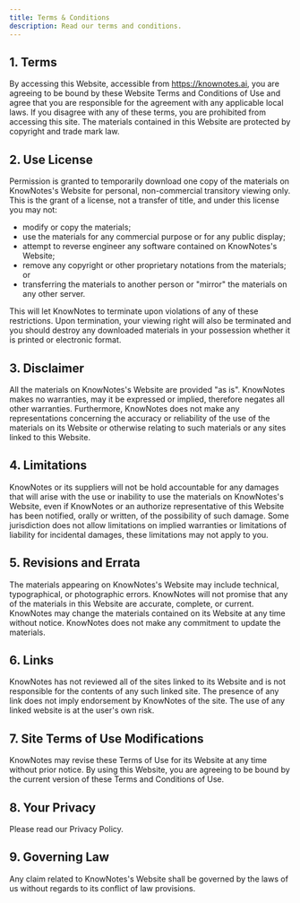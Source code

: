 ```yaml
---
title: Terms & Conditions
description: Read our terms and conditions.
---
```


## 1. Terms

By accessing this Website, accessible from https://knownotes.ai, you are agreeing to be bound by these Website Terms and Conditions of Use and agree that you are responsible for the agreement with any applicable local laws. If you disagree with any of these terms, you are prohibited from accessing this site. The materials contained in this Website are protected by copyright and trade mark law.

## 2. Use License

Permission is granted to temporarily download one copy of the materials on KnowNotes's Website for personal, non-commercial transitory viewing only. This is the grant of a license, not a transfer of title, and under this license you may not:

- modify or copy the materials;
- use the materials for any commercial purpose or for any public display;
- attempt to reverse engineer any software contained on KnowNotes's Website;
- remove any copyright or other proprietary notations from the materials; or
- transferring the materials to another person or "mirror" the materials on any other server.

This will let KnowNotes to terminate upon violations of any of these restrictions. Upon termination, your viewing right will also be terminated and you should destroy any downloaded materials in your possession whether it is printed or electronic format.

## 3. Disclaimer

All the materials on KnowNotes's Website are provided "as is". KnowNotes makes no warranties, may it be expressed or implied, therefore negates all other warranties. Furthermore, KnowNotes does not make any representations concerning the accuracy or reliability of the use of the materials on its Website or otherwise relating to such materials or any sites linked to this Website.

## 4. Limitations

KnowNotes or its suppliers will not be hold accountable for any damages that will arise with the use or inability to use the materials on KnowNotes's Website, even if KnowNotes or an authorize representative of this Website has been notified, orally or written, of the possibility of such damage. Some jurisdiction does not allow limitations on implied warranties or limitations of liability for incidental damages, these limitations may not apply to you.

## 5. Revisions and Errata

The materials appearing on KnowNotes's Website may include technical, typographical, or photographic errors. KnowNotes will not promise that any of the materials in this Website are accurate, complete, or current. KnowNotes may change the materials contained on its Website at any time without notice. KnowNotes does not make any commitment to update the materials.

## 6. Links

KnowNotes has not reviewed all of the sites linked to its Website and is not responsible for the contents of any such linked site. The presence of any link does not imply endorsement by KnowNotes of the site. The use of any linked website is at the user's own risk.

## 7. Site Terms of Use Modifications

KnowNotes may revise these Terms of Use for its Website at any time without prior notice. By using this Website, you are agreeing to be bound by the current version of these Terms and Conditions of Use.

## 8. Your Privacy

Please read our Privacy Policy.

## 9. Governing Law

Any claim related to KnowNotes's Website shall be governed by the laws of us without regards to its conflict of law provisions.
